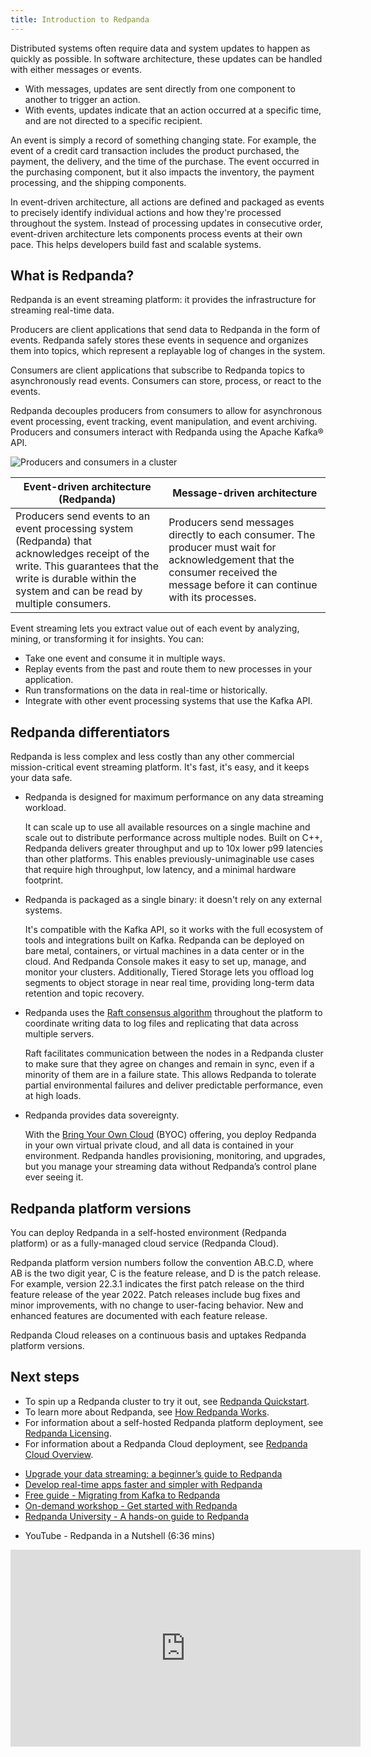 ```yaml
---
title: Introduction to Redpanda
---
```


<head>
    <meta name="title" content="Intro Redpanda events streaming | Redpanda Docs"/>
    <meta name="description" content="Explanation of Redpanda event streaming"/>
    <link rel="canonical" href="https://docs.redpanda.com/docs/get-started/intro-to-events/" />
</head>


Distributed systems often require data and system updates to happen as quickly as possible. In software architecture, these updates can be handled with either messages or events.

- With messages, updates are sent directly from one component to another to trigger an action.
- With events, updates indicate that an action occurred at a specific time, and are not directed to a specific recipient.

An event is simply a record of something changing state. For example, the event of a credit card transaction includes the product purchased, the payment, the delivery, and the time of the purchase. The event occurred in the purchasing component, but it also impacts the inventory, the payment processing, and the shipping components.

In event-driven architecture, all actions are defined and packaged as events to precisely identify individual actions and how they're processed throughout the system. Instead of processing updates in consecutive order, event-driven architecture lets components process events at their own pace. This helps developers build fast and scalable systems.

## What is Redpanda?

Redpanda is an event streaming platform: it provides the infrastructure for streaming real-time data.

Producers are client applications that send data to Redpanda in the form of events. Redpanda safely stores these events in sequence and organizes them into topics, which represent a replayable log of changes in the system.

Consumers are client applications that subscribe to Redpanda topics to asynchronously read events. Consumers can store, process, or react to the events.

Redpanda decouples producers from consumers to allow for asynchronous event processing, event tracking, event manipulation, and event archiving. Producers and consumers interact with Redpanda using the Apache Kafka® API.

![Producers and consumers in a cluster](/img/cluster.png)

| Event-driven architecture (Redpanda) | Message-driven architecture |
| -------- | ------ |
| Producers send events to an event processing system (Redpanda) that acknowledges receipt of the write. This guarantees that the write is durable within the system and can be read by multiple consumers. | Producers send messages directly to each consumer. The producer must wait for acknowledgement that the consumer received the message before it can continue with its processes. |

Event streaming lets you extract value out of each event by analyzing, mining, or transforming it for insights. You can:

- Take one event and consume it in multiple ways.
- Replay events from the past and route them to new processes in your application.
- Run transformations on the data in real-time or historically.
- Integrate with other event processing systems that use the Kafka API.

## Redpanda differentiators

Redpanda is less complex and less costly than any other commercial mission-critical event streaming platform. It's fast, it's easy, and it keeps your data safe.

- Redpanda is designed for maximum performance on any data streaming workload.

  It can scale up to use all available resources on a single machine and scale out to distribute performance across multiple nodes. Built on C++, Redpanda delivers greater throughput and up to 10x lower p99 latencies than other platforms. This enables previously-unimaginable use cases that require high throughput, low latency, and a minimal hardware footprint.

- Redpanda is packaged as a single binary: it doesn't rely on any external systems.

  It's compatible with the Kafka API, so it works with the full ecosystem of tools and integrations built on Kafka. Redpanda can be deployed on bare metal, containers, or virtual machines in a data center or in the cloud. And Redpanda Console makes it easy to set up, manage, and monitor your clusters. Additionally, Tiered Storage lets you offload log segments to object storage in near real time, providing long-term data retention and topic recovery.

- Redpanda uses the [Raft consensus algorithm](https://raft.github.io/) throughout the platform to coordinate writing data to log files and replicating that data across multiple servers.

  Raft facilitates communication between the nodes in a Redpanda cluster to make sure that they agree on changes and remain in sync, even if a minority of them are in a failure state. This allows Redpanda to tolerate partial environmental failures and deliver predictable performance, even at high loads.

- Redpanda provides data sovereignty.

  With the [Bring Your Own Cloud](../../deploy/deployment-option/cloud/cloud-overview) (BYOC) offering, you deploy Redpanda in your own virtual private cloud, and all data is contained in your environment. Redpanda handles provisioning, monitoring, and upgrades, but you manage your streaming data without Redpanda’s control plane ever seeing it.

## Redpanda platform versions

You can deploy Redpanda in a self-hosted environment (Redpanda platform) or as a fully-managed cloud service (Redpanda Cloud).

Redpanda platform version numbers follow the convention AB.C.D, where AB is the two digit year, C is the feature release, and D is the patch release. For example, version 22.3.1 indicates the first patch release on the third feature release of the year 2022. Patch releases include bug fixes and minor improvements, with no change to user-facing behavior. New and enhanced features are documented with each feature release.

Redpanda Cloud releases on a continuous basis and uptakes Redpanda platform versions.

## Next steps
- To spin up a Redpanda cluster to try it out, see [Redpanda Quickstart](../quick-start).
- To learn more about Redpanda, see [How Redpanda Works](../architecture).
- For information about a self-hosted Redpanda platform deployment, see [Redpanda Licensing](../licenses).
- For information about a Redpanda Cloud deployment, see [Redpanda Cloud Overview](../../deploy/deployment-option/cloud/cloud-overview).

<SuggestedReading/>

- [Upgrade your data streaming: a beginner’s guide to Redpanda](https://redpanda.com/blog/data-streaming-with-redpanda)
- [Develop real-time apps faster and simpler with Redpanda](https://redpanda.com/blog/real-time-streaming-data-kafka-vs-redpanda?utm_assettype=blog&utm_assetname=redpanda_vs_kafka&utm_source=blog&utm_medium=content&utm_campaign=pillar_streaming_101)
- [Free guide - Migrating from Kafka to Redpanda](https://go.redpanda.com/how-to-migrate-from-kafka-to-redpanda?utm_assettype=report&utm_assetname=migration_guide&utm_source=blog&utm_medium=content&utm_campaign=pillar_streaming_101)
- [On-demand workshop - Get started with Redpanda](https://go.redpanda.com/virtual-workshop-april-2023?utm_assettype=workshop&utm_assetname=get_started_redpanda&utm_source=blog&utm_medium=content&utm_campaign=pillar_streaming_101)
- [Redpanda University - A hands-on guide to Redpanda](https://university.redpanda.com/courses/hands-on-redpanda-getting-started)

<SuggestedVideo/>

- YouTube - Redpanda in a Nutshell (6:36 mins) 

<iframe width="560" height="315" src="https://www.youtube.com/embed/FEVL8cLUFOc?controls=0" title="YouTube video player" frameborder="0" allow="accelerometer; autoplay; clipboard-write; encrypted-media; gyroscope; picture-in-picture; web-share" allowfullscreen></iframe>